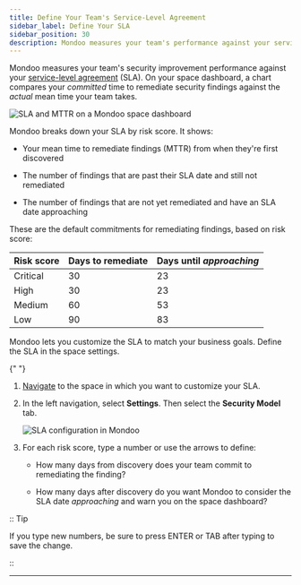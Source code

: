 ```yaml
---
title: Define Your Team's Service-Level Agreement
sidebar_label: Define Your SLA
sidebar_position: 30
description: Mondoo measures your team's performance against your service-level agreement. It compares your committed time to remediate security findings against the actual time. You can customize this service level agreement to match your business goals.
---
```


Mondoo measures your team's security improvement performance against your [service-level agreement](/glossary#service-level-agreement) (SLA). On your space dashboard, a chart compares your _committed_ time to remediate security findings against the _actual_ mean time your team takes.

![SLA and MTTR on a Mondoo space dashboard](/img/platform/maintain/sla-mttr-dash.png)

Mondoo breaks down your SLA by risk score. It shows:
- Your mean time to remediate findings (MTTR) from when they're first discovered

- The number of findings that are past their SLA date and still not remediated

- The number of findings that are not yet remediated and have an SLA date approaching

These are the default commitments for remediating findings, based on risk score:

| Risk score  | Days to remediate  | Days until _approaching_  |
| ----------- | ------------------ | ------------------------- |
| Critical    | 30                 | 23                        |
| High        | 30                 | 23                        |
| Medium      | 60                 | 53                        |
| Low         | 90                 | 83                        |

Mondoo lets you customize the SLA to match your business goals. Define the SLA in the space settings.


<Partial />{" "}

1. [Navigate](/platform/start/navigate/) to the space in which you want to customize your SLA.

2. In the left navigation, select **Settings**. Then select the **Security Model** tab.

   ![SLA configuration in Mondoo](/img/platform/maintain/sla-set.png)

3. For each risk score, type a number or use the arrows to define:

   - How many days from discovery does your team commit to remediating the finding?

   - How many days after discovery do you want Mondoo to consider the SLA date _approaching_ and warn you on the space dashboard?

:: Tip

If you type new numbers, be sure to press ENTER or TAB after typing to save the change.

::

---
